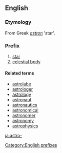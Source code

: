 ==English==

===Etymology===
From Greek ''[[astron]]'' 'star'.

===Prefix===

#[[star]]
#[[celestial body]]

====Related terms====
*[[astrolabe]]
*[[astrologer]]
*[[astrology]]
*[[astronaut]]
*[[astronautics]]
*[[astronomical]]
*[[astronomer]]
*[[astronomy]]
*[[astrophysics]]

[[Category:English prefixes]]

[[ja:astro-]]